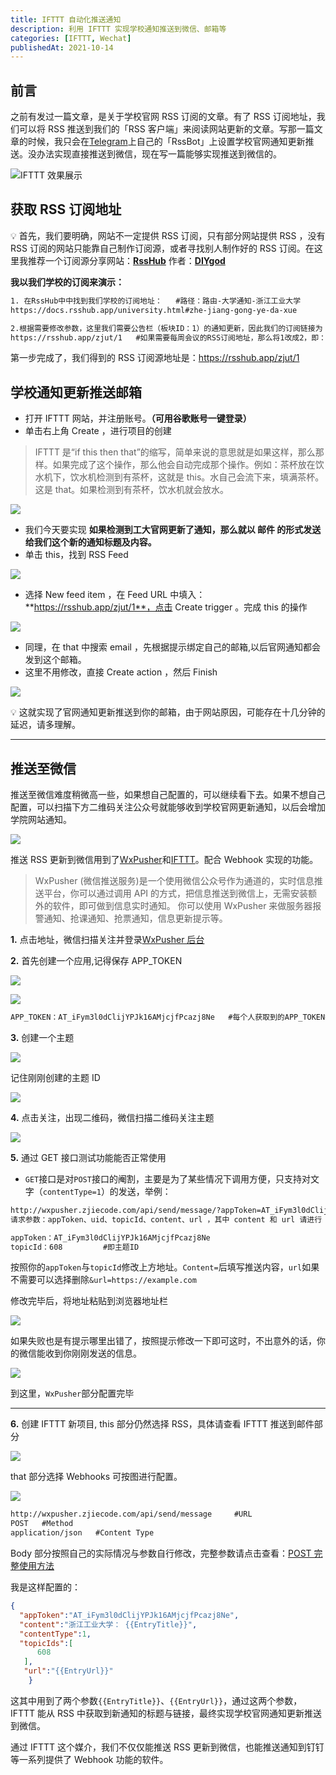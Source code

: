 ```yaml
---
title: IFTTT 自动化推送通知
description: 利用 IFTTT 实现学校通知推送到微信、邮箱等
categories: [IFTTT, Wechat]
publishedAt: 2021-10-14
---
```


## 前言

之前有发过一篇文章，是关于学校官网 RSS 订阅的文章。有了 RSS 订阅地址，我们可以将 RSS 推送到我们的「RSS 客户端」来阅读网站更新的文章。写那一篇文章的时候，我只会在[Telegram](https://telegram.org/)上自己的「RssBot」上设置学校官网通知更新推送。没办法实现直接推送到微信，现在写一篇能够实现推送到微信的。

![IFTTT 效果展示](https://cdn.yikzero.com/markdown/images/202311081017596.jpeg)

## 获取 RSS 订阅地址

💡 首先，我们要明确，网站不一定提供 RSS 订阅，只有部分网站提供 RSS ，没有 RSS 订阅的网站只能靠自己制作订阅源，或者寻找别人制作好的 RSS 订阅。在这里我推荐一个订阅源分享网站：**[RssHub](https://docs.rsshub.app/)** 作者：**[DIYgod](https://github.com/DIYgod)**

**我以我们学校的订阅来演示：**

```html
1. 在RssHub中中找到我们学校的订阅地址：   #路径：路由-大学通知-浙江工业大学
https://docs.rsshub.app/university.html#zhe-jiang-gong-ye-da-xue

2.根据需要修改参数，这里我们需要公告栏（板块ID：1）的通知更新，因此我们的订阅链接为：
https://rsshub.app/zjut/1   #如果需要每周会议的RSS订阅地址，那么将1改成2，即：https://rsshub.app/zjut/2
```

第一步完成了，我们得到的 RSS 订阅源地址是：https://rsshub.app/zjut/1

## 学校通知更新推送邮箱

- 打开 IFTTT 网站，并注册账号。**（可用谷歌账号一键登录）**
- 单击右上角 Create ，进行项目的创建

> IFTTT 是“if this then that”的缩写，简单来说的意思就是如果这样，那么那样。如果完成了这个操作，那么他会自动完成那个操作。例如：茶杯放在饮水机下，饮水机检测到有茶杯，这就是 this。水自己会流下来，填满茶杯。这是 that。如果检测到有茶杯，饮水机就会放水。

![](https://cdn.yikzero.com/markdown/images/202311081023660.png)

- 我们今天要实现 **如果检测到工大官网更新了通知，那么就以 邮件 的形式发送给我们这个新的通知标题及内容。**
- 单击 this，找到 RSS Feed
    
![](https://cdn.yikzero.com/markdown/images/202311081027922.png)
    
- 选择 New feed item ，在 Feed URL 中填入：**https://rsshub.app/zjut/1**，点击 Create trigger 。完成 this 的操作
    
![](https://cdn.yikzero.com/markdown/images/202311081029853.png)
    
- 同理，在 that 中搜索 email ，先根据提示绑定自己的邮箱,以后官网通知都会发到这个邮箱。
- 这里不用修改，直接 Create action ，然后 Finish
    
![](https://cdn.yikzero.com/markdown/images/202311081029804.png)
    
💡 这就实现了官网通知更新推送到你的邮箱，由于网站原因，可能存在十几分钟的延迟，请多理解。

---

## 推送至微信

推送至微信难度稍微高一些，如果想自己配置的，可以继续看下去。如果不想自己配置，可以扫描下方二维码关注公众号就能够收到学校官网更新通知，以后会增加学院网站通知。

![](https://cdn.yikzero.com/markdown/images/20231108112204.png)

推送 RSS 更新到微信用到了[WxPusher](http://wxpusher.zjiecode.com/docs/#/)和[IFTTT](https://ifttt.com/)。配合 Webhook 实现的功能。

> WxPusher (微信推送服务)是一个使用微信公众号作为通道的，实时信息推送平台，你可以通过调用 API 的方式，把信息推送到微信上，无需安装额外的软件，即可做到信息实时通知。 你可以使用 WxPusher 来做服务器报警通知、抢课通知、抢票通知，信息更新提示等。

**1.** 点击地址，微信扫描关注并登录[WxPusher 后台](http://wxpusher.zjiecode.com/admin)

**2.** 首先创建一个应用,记得保存 APP_TOKEN

![](https://cdn.yikzero.com/markdown/images/202311081031936.png)

![](https://cdn.yikzero.com/markdown/images/202311081031070.png)

```html
APP_TOKEN：AT_iFym3l0dClijYPJk16AMjcjfPcazj8Ne   #每个人获取到的APP_TOKEN都不一样，请勿复制我的
```

**3.** 创建一个主题

![](https://cdn.yikzero.com/markdown/images/202311081124096.png)

记住刚刚创建的主题 ID

![](https://cdn.yikzero.com/markdown/images/202311081125242.png)

**4.** 点击关注，出现二维码，微信扫描二维码关注主题

![](https://cdn.yikzero.com/markdown/images/202311081126488.png)

**5.** 通过 GET 接口测试功能能否正常使用

- `GET`接口是对`POST`接口的阉割，主要是为了某些情况下调用方便，只支持对文字（`contentType=1`）的发送，举例：

```html
http://wxpusher.zjiecode.com/api/send/message/?appToken=AT_iFym3l0dClijYPJk16AMjcjfPcazj8Ne&content=Zero测试&topicId=608&url=https://example.com
请求参数：appToken、uid、topicId、content、url ，其中 content 和 url 请进行 urlEncode 编码。
```

```html
appToken：AT_iFym3l0dClijYPJk16AMjcjfPcazj8Ne
topicId：608         #即主题ID
```

按照你的`appToken`与`topicId`修改上方地址。`Content=`后填写推送内容，`url`如果不需要可以选择删除`&url=https://example.com`

修改完毕后，将地址粘贴到浏览器地址栏

![](https://cdn.yikzero.com/markdown/images/202311081127922.png)

如果失败也是有提示哪里出错了，按照提示修改一下即可这时，不出意外的话，你的微信能收到你刚刚发送的信息。

![](https://cdn.yikzero.com/markdown/images/202311081128088.jpg)

到这里，`WxPusher`部分配置完毕

---

**6.** 创建 IFTTT 新项目, this 部分仍然选择 RSS，具体请查看 IFTTT 推送到邮件部分

![](https://cdn.yikzero.com/markdown/images/202311081129746.png)

that 部分选择 Webhooks 可按图进行配置。

![](https://cdn.yikzero.com/markdown/images/202311081129811.png)

```html
http://wxpusher.zjiecode.com/api/send/message     #URL
POST   #Method
application/json   #Content Type
```

Body 部分按照自己的实际情况与参数自行修改，完整参数请点击查看：[POST 完整使用方法](http://wxpusher.zjiecode.com/docs/#/?id=http%e8%b0%83%e7%94%a8#/?id=http%e8%b0%83%e7%94%a8#/?id=http%e8%b0%83%e7%94%a8)

我是这样配置的：

```json
{
  "appToken":"AT_iFym3l0dClijYPJk16AMjcjfPcazj8Ne",
  "content":"浙江工业大学： {{EntryTitle}}",
  "contentType":1,
  "topicIds":[
      608
   ],
   "url":"{{EntryUrl}}"
    }
```

这其中用到了两个参数`{{EntryTitle}}`、`{{EntryUrl}}`，通过这两个参数，IFTTT 能从 RSS 中获取到新通知的标题与链接，最终实现学校官网通知更新推送到微信。

通过 IFTTT 这个媒介，我们不仅仅能推送 RSS 更新到微信，也能推送通知到钉钉等一系列提供了 Webhook 功能的软件。